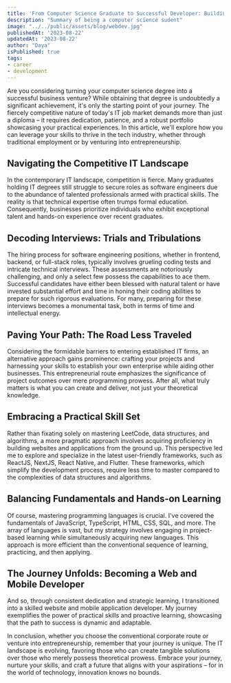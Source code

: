 ```yaml
---
title: 'From Computer Science Graduate to Successful Developer: Building a Thriving Career'
description: "Summary of being a computer science sudent"
image: "../../public/assets/blog/webdev.jpg"
publishedAt: '2023-08-22'
updatedAt: '2023-08-22'
author: "Daya"
isPublished: true
tags:
- career
- development
---
```


Are you considering turning your computer science degree into a successful business venture? While obtaining that degree is undoubtedly a significant achievement, it's only the starting point of your journey. The fiercely competitive nature of today's IT job market demands more than just a diploma – it requires dedication, patience, and a robust portfolio showcasing your practical experiences. In this article, we'll explore how you can leverage your skills to thrive in the tech industry, whether through traditional employment or by venturing into entrepreneurship.

## Navigating the Competitive IT Landscape

In the contemporary IT landscape, competition is fierce. Many graduates holding IT degrees still struggle to secure roles as software engineers due to the abundance of talented professionals armed with practical skills. The reality is that technical expertise often trumps formal education. Consequently, businesses prioritize individuals who exhibit exceptional talent and hands-on experience over recent graduates.

## Decoding Interviews: Trials and Tribulations

The hiring process for software engineering positions, whether in frontend, backend, or full-stack roles, typically involves grueling coding tests and intricate technical interviews. These assessments are notoriously challenging, and only a select few possess the capabilities to ace them. Successful candidates have either been blessed with natural talent or have invested substantial effort and time in honing their coding abilities to prepare for such rigorous evaluations. For many, preparing for these interviews becomes a monumental task, both in terms of time and intellectual energy.

## Paving Your Path: The Road Less Traveled

Considering the formidable barriers to entering established IT firms, an alternative approach gains prominence: crafting your projects and harnessing your skills to establish your own enterprise while aiding other businesses. This entrepreneurial route emphasizes the significance of project outcomes over mere programming prowess. After all, what truly matters is what you can create and deliver, not just your theoretical knowledge.

## Embracing a Practical Skill Set

Rather than fixating solely on mastering LeetCode, data structures, and algorithms, a more pragmatic approach involves acquiring proficiency in building websites and applications from the ground up. This perspective led me to explore and specialize in the latest user-friendly frameworks, such as ReactJS, NextJS, React Native, and Flutter. These frameworks, which simplify the development process, require less time to master compared to the complexities of data structures and algorithms.

## Balancing Fundamentals and Hands-on Learning

Of course, mastering programming languages is crucial. I've covered the fundamentals of JavaScript, TypeScript, HTML, CSS, SQL, and more. The array of languages is vast, but my strategy involves engaging in project-based learning while simultaneously acquiring new languages. This approach is more efficient than the conventional sequence of learning, practicing, and then applying.

## The Journey Unfolds: Becoming a Web and Mobile Developer

And so, through consistent dedication and strategic learning, I transitioned into a skilled website and mobile application developer. My journey exemplifies the power of practical skills and proactive learning, showcasing that the path to success is dynamic and adaptable.

In conclusion, whether you choose the conventional corporate route or venture into entrepreneurship, remember that your journey is unique. The IT landscape is evolving, favoring those who can create tangible solutions over those who merely possess theoretical prowess. Embrace your journey, nurture your skills, and craft a future that aligns with your aspirations – for in the world of technology, innovation knows no bounds.

